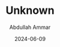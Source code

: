 ---
id: "DSCF7898"
filepath: "../../assets/photo/2024/DSCF7898.JPG"
title: "Unknown"
alt: ""
date: "2024-06-09"
author: "Abdullah Ammar"
iso: "640"
shutterspeed: "1/1700s"
aperture: "f/8"
lens: "XC15-45mmF3.5-5.6 OIS PZ"
---